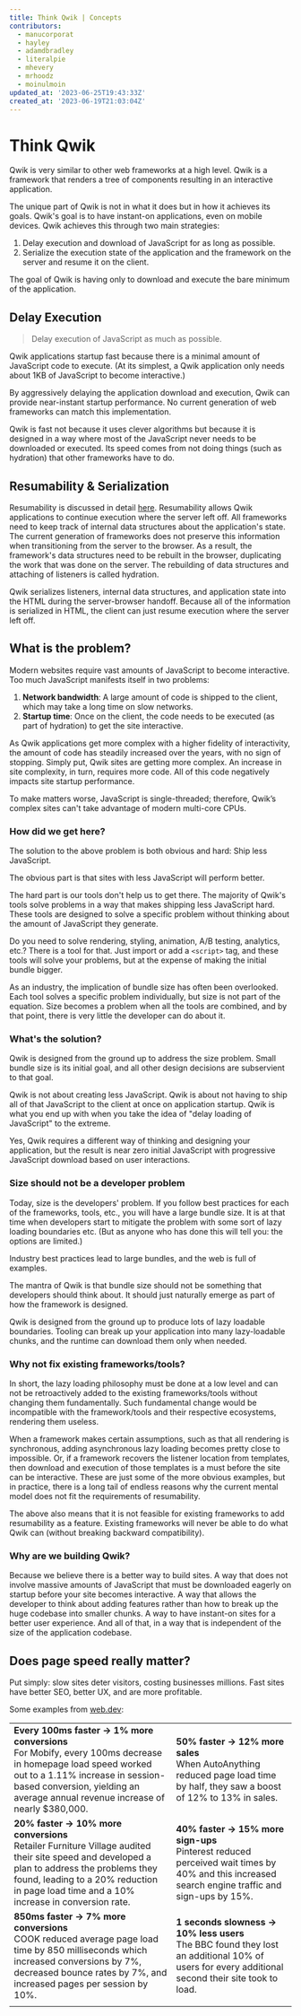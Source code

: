 ```yaml
---
title: Think Qwik | Concepts
contributors:
  - manucorporat
  - hayley
  - adamdbradley
  - literalpie
  - mhevery
  - mrhoodz
  - moinulmoin
updated_at: '2023-06-25T19:43:33Z'
created_at: '2023-06-19T21:03:04Z'
---
```


# Think Qwik

Qwik is very similar to other web frameworks at a high level. Qwik is a framework that renders a tree of components resulting in an interactive application.

The unique part of Qwik is not in what it does but in how it achieves its goals. Qwik's goal is to have instant-on applications, even on mobile devices. Qwik achieves this through two main strategies:

1. Delay execution and download of JavaScript for as long as possible.
2. Serialize the execution state of the application and the framework on the server and resume it on the client.

The goal of Qwik is having only to download and execute the bare minimum of the application.

## Delay Execution

> Delay execution of JavaScript as much as possible.

Qwik applications startup fast because there is a minimal amount of JavaScript code to execute. (At its simplest, a Qwik application only needs about 1KB of JavaScript to become interactive.)

By aggressively delaying the application download and execution, Qwik can provide near-instant startup performance. No current generation of web frameworks can match this implementation.

Qwik is fast not because it uses clever algorithms but because it is designed in a way where most of the JavaScript never needs to be downloaded or executed. Its speed comes from not doing things (such as hydration) that other frameworks have to do.

## Resumability & Serialization

Resumability is discussed in detail [here](../resumable/index.mdx). Resumability allows Qwik applications to continue execution where the server left off. All frameworks need to keep track of internal data structures about the application's state. The current generation of frameworks does not preserve this information when transitioning from the server to the browser. As a result, the framework's data structures need to be rebuilt in the browser, duplicating the work that was done on the server. The rebuilding of data structures and attaching of listeners is called hydration.

Qwik serializes listeners, internal data structures, and application state into the HTML during the server-browser handoff. Because all of the information is serialized in HTML, the client can just resume execution where the server left off.

## What is the problem?

Modern websites require vast amounts of JavaScript to become interactive. Too much JavaScript manifests itself in two problems:

1. **Network bandwidth**: A large amount of code is shipped to the client, which may take a long time on slow networks.
2. **Startup time**: Once on the client, the code needs to be executed (as part of hydration) to get the site interactive.

As Qwik applications get more complex with a higher fidelity of interactivity, the amount of code has steadily increased over the years, with no sign of stopping. Simply put, Qwik sites are getting more complex. An increase in site complexity, in turn, requires more code. All of this code negatively impacts site startup performance.

To make matters worse, JavaScript is single-threaded; therefore, Qwik’s complex sites can't take advantage of modern multi-core CPUs.

### How did we get here?

The solution to the above problem is both obvious and hard: Ship less JavaScript.

The obvious part is that sites with less JavaScript will perform better.

The hard part is our tools don't help us to get there. The majority of  Qwik's tools solve problems in a way that makes shipping less JavaScript hard. These tools are designed to solve a specific problem without thinking about the amount of JavaScript they generate.

Do you need to solve rendering, styling, animation, A/B testing, analytics, etc.? There is a tool for that. Just import or add a `<script>` tag, and these tools will solve your problems, but at the expense of making the initial bundle bigger.

As an industry, the implication of bundle size has often been overlooked. Each tool solves a specific problem individually, but size is not part of the equation. Size becomes a problem when all the tools are combined, and by that point, there is very little the developer can do about it.

### What's the solution?

Qwik is designed from the ground up to address the size problem. Small bundle size is its initial goal, and all other design decisions are subservient to that goal.

Qwik is not about creating less JavaScript. Qwik is about not having to ship all of that JavaScript to the client at once on application startup. Qwik is what you end up with when you take the idea of "delay loading of JavaScript" to the extreme.

Yes, Qwik requires a different way of thinking and designing your application, but the result is near zero initial JavaScript with progressive JavaScript download based on user interactions.

### Size should not be a developer problem

Today, size is the developers' problem. If you follow best practices for each of the frameworks, tools, etc., you will have a large bundle size. It is at that time when developers start to mitigate the problem with some sort of lazy loading boundaries etc. (But as anyone who has done this will tell you: the options are limited.)

Industry best practices lead to large bundles, and the web is full of examples.

The mantra of Qwik is that bundle size should not be something that developers should think about. It should just naturally emerge as part of how the framework is designed.

Qwik is designed from the ground up to produce lots of lazy loadable boundaries. Tooling can break up your application into many lazy-loadable chunks, and the runtime can download them only when needed.

### Why not fix existing frameworks/tools?

In short, the lazy loading philosophy must be done at a low level and can not be retroactively added to the existing frameworks/tools without changing them fundamentally. Such fundamental change would be incompatible with the framework/tools and their respective ecosystems, rendering them useless.

When a framework makes certain assumptions, such as that all rendering is synchronous, adding asynchronous lazy loading becomes pretty close to impossible. Or, if a framework recovers the listener location from templates, then download and execution of those templates is a must before the site can be interactive. These are just some of the more obvious examples, but in practice, there is a long tail of endless reasons why the current mental model does not fit the requirements of resumability.

The above also means that it is not feasible for existing frameworks to add resumability as a feature. Existing frameworks will never be able to do what Qwik can (without breaking backward compatibility).

### Why are we building Qwik?

Because we believe there is a better way to build sites. A way that does not involve massive amounts of JavaScript that must be downloaded eagerly on startup before your site becomes interactive. A way that allows the developer to think about adding features rather than how to break up the huge codebase into smaller chunks. A way to have instant-on sites for a better user experience. And all of that, in a way that is independent of the size of the application codebase.

## Does page speed really matter?

Put simply: slow sites deter visitors, costing businesses millions. Fast sites have better SEO, better UX, and are more profitable.

Some examples from [web.dev](https://web.dev/tags/case-study/):

|                                                                                                                                                                                                                                               |                                                                                                                                                        |
| --------------------------------------------------------------------------------------------------------------------------------------------------------------------------------------------------------------------------------------------- | ------------------------------------------------------------------------------------------------------------------------------------------------------ |
| **Every 100ms faster → 1% more conversions** <br /> For Mobify, every 100ms decrease in homepage load speed worked out to a 1.11% increase in session-based conversion, yielding an average annual revenue increase of nearly $380,000.       | **50% faster → 12% more sales** <br /> When AutoAnything reduced page load time by half, they saw a boost of 12% to 13% in sales.                      |
| **20% faster → 10% more conversions** <br /> Retailer Furniture Village audited their site speed and developed a plan to address the problems they found, leading to a 20% reduction in page load time and a 10% increase in conversion rate. | **40% faster → 15% more sign-ups** <br /> Pinterest reduced perceived wait times by 40% and this increased search engine traffic and sign-ups by 15%.  |
| **850ms faster → 7% more conversions** <br /> COOK reduced average page load time by 850 milliseconds which increased conversions by 7%, decreased bounce rates by 7%, and increased pages per session by 10%.                                | **1 seconds slowness → 10% less users** <br /> The BBC found they lost an additional 10% of users for every additional second their site took to load. |
|                                                                                                                                                                                                                                               |                                                                                                                                                        |
